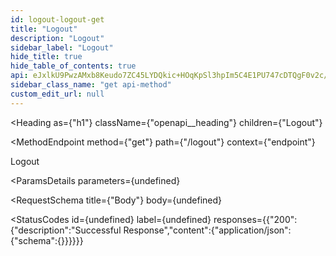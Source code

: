 ```yaml
---
id: logout-logout-get
title: "Logout"
description: "Logout"
sidebar_label: "Logout"
hide_title: true
hide_table_of_contents: true
api: eJxlkU9PwzAMxb8Keudo7ZC45LYDQkic+HOqKpSl3hpIm5C4E1PU747cDTQgF0v2c/x7dgGbfYZusJm4R6sQIiXDLoz3HTR82IeJX89hTwyFRDmGMVOGLriuawkdZZtclD5oPE3WUs67yV89nsVQsGFkGlnkJkbv7DKmesvSU5BtT4OBLrM89efLh4UACgNxHwTtBBMN99Co/Hc9UzpQEksFU/LQ6Jlj1lXV0RBWu+T2hml1cB2FykSHWV0KdVX5YI3vQ2Z9U9frk6ZVcOMuCCc79gQNKMigE169Wq9qzAoxZB7MYmg0A12S/zJUwMcoZaZPrqI3bpT2BaScXTXn9ctZhEcypWxNppfk51nSHxOlI3TTKhxMcmYraE07K/RkOkrLGt7pCI2NtRSF42D8JJP/HUFc/qz37vYZ8/wFhWK5Rg==
sidebar_class_name: "get api-method"
custom_edit_url: null
---
```



<Heading
  as={"h1"}
  className={"openapi__heading"}
  children={"Logout"}
>
</Heading>

<MethodEndpoint
  method={"get"}
  path={"/logout"}
  context={"endpoint"}
>
  
</MethodEndpoint>



Logout

<ParamsDetails
  parameters={undefined}
>
  
</ParamsDetails>

<RequestSchema
  title={"Body"}
  body={undefined}
>
  
</RequestSchema>

<StatusCodes
  id={undefined}
  label={undefined}
  responses={{"200":{"description":"Successful Response","content":{"application/json":{"schema":{}}}}}}
>
  
</StatusCodes>


      